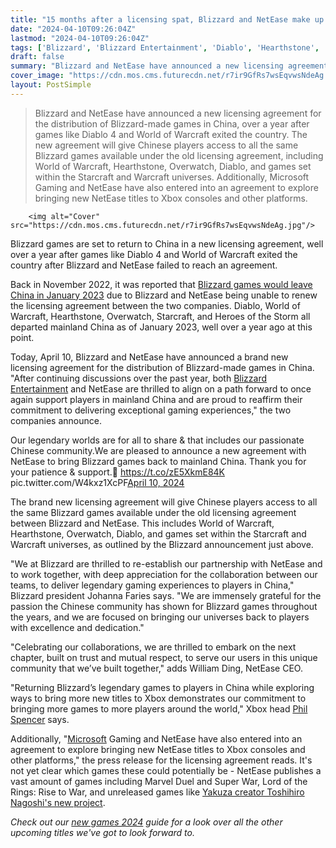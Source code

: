 ```yaml
---
title: "15 months after a licensing spat, Blizzard and NetEase make up to bring games like Diablo, Overwatch, and World of Warcraft back to China"
date: "2024-04-10T09:26:04Z"
lastmod: "2024-04-10T09:26:04Z"
tags: ['Blizzard', 'Blizzard Entertainment', 'Diablo', 'Hearthstone', 'Lord of the Rings: Rise to War', 'Marvel Duel', 'Microsoft', 'NetEase', 'Overwatch', 'Phil Spencer', 'Starcraft', 'Super War', 'World of Warcraft', 'Xbox', 'Yakuza']
draft: false
summary: "Blizzard and NetEase have announced a new licensing agreement for the distribution of Blizzard-made games in China, over a year after games like Diablo 4 and World of Warcraft exited the country. The new agreement will give Chinese players access to all the same Blizzard games available under the old licensing agreement, including World of Warcraft, Hearthstone, Overwatch, Diablo, and games set within the Starcraft and Warcraft universes. Additionally, Microsoft Gaming and NetEase have also entered into an agreement to explore bringing new NetEase titles to Xbox consoles and other platforms."
cover_image: "https://cdn.mos.cms.futurecdn.net/r7ir9GfRs7wsEqvwsNdeAg.jpg" 
layout: PostSimple
---
```

> Blizzard and NetEase have announced a new licensing agreement for the distribution of Blizzard-made games in China, over a year after games like Diablo 4 and World of Warcraft exited the country. The new agreement will give Chinese players access to all the same Blizzard games available under the old licensing agreement, including World of Warcraft, Hearthstone, Overwatch, Diablo, and games set within the Starcraft and Warcraft universes. Additionally, Microsoft Gaming and NetEase have also entered into an agreement to explore bringing new NetEase titles to Xbox consoles and other platforms.


        <img alt="Cover" src="https://cdn.mos.cms.futurecdn.net/r7ir9GfRs7wsEqvwsNdeAg.jpg"/>
        
Blizzard games are set to return to China in a new licensing agreement, well over a year after games like Diablo 4 and World of Warcraft exited the country after Blizzard and NetEase failed to reach an agreement.

Back in November 2022, it was reported that [Blizzard games would leave China in January 2023](https://www.gamesradar.com/world-of-warcraft-diablo-and-more-set-to-leave-china-over-licensing-disagreement/) due to Blizzard and NetEase being unable to renew the licensing agreement between the two companies. Diablo, World of Warcraft, Hearthstone, Overwatch, Starcraft, and Heroes of the Storm all departed mainland China as of January 2023, well over a year ago at this point.

Today, April 10, Blizzard and NetEase have announced a brand new licensing agreement for the distribution of Blizzard-made games in China. "After continuing discussions over the past year, both [Blizzard Entertainment](https://www.gamesradar.com/uk/tag/blizzard-entertainment/) and NetEase are thrilled to align on a path forward to once again support players in mainland China and are proud to reaffirm their commitment to delivering exceptional gaming experiences," the two companies announce.

Our legendary worlds are for all to share & that includes our passionate Chinese community.We are pleased to announce a new agreement with NetEase to bring Blizzard games back to mainland China. Thank you for your patience & support.🔗 https://t.co/zE5XkmE84K pic.twitter.com/W4kxz1XcPF[April 10, 2024](https://twitter.com/Blizzard_Ent/status/1777864429364744583)

The brand new licensing agreement will give Chinese players access to all the same Blizzard games available under the old licensing agreement between Blizzard and NetEase. This includes World of Warcraft, Hearthstone, Overwatch, Diablo, and games set within the Starcraft and Warcraft universes, as outlined by the Blizzard announcement just above.

"We at Blizzard are thrilled to re-establish our partnership with NetEase and to work together, with deep appreciation for the collaboration between our teams, to deliver legendary gaming experiences to players in China," Blizzard president Johanna Faries says. "We are immensely grateful for the passion the Chinese community has shown for Blizzard games throughout the years, and we are focused on bringing our universes back to players with excellence and dedication."

"Celebrating our collaborations, we are thrilled to embark on the next chapter, built on trust and mutual respect, to serve our users in this unique community that we’ve built together," adds William Ding, NetEase CEO. 

"Returning Blizzard’s legendary games to players in China while exploring ways to bring more new titles to Xbox demonstrates our commitment to bringing more games to more players around the world," Xbox head [Phil Spencer](https://www.gamesradar.com/uk/tag/phil-spencer/) says. 

Additionally, "[Microsoft](https://www.gamesradar.com/uk/tag/microsoft/) Gaming and NetEase have also entered into an agreement to explore bringing new NetEase titles to Xbox consoles and other platforms," the press release for the licensing agreement reads. It's not yet clear which games these could potentially be - NetEase publishes a vast amount of games including Marvel Duel and Super War, Lord of the Rings: Rise to War, and unreleased games like [Yakuza creator Toshihiro Nagoshi's new project](https://www.gamesradar.com/new-studio-from-ex-yakuza-developers-will-make-high-quality-console-games/).

*Check out our *[<em>new games 2024</em>](https://www.gamesradar.com/video-game-release-dates/)* guide for a look over all the other upcoming titles we've got to look forward to.*
        